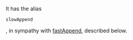 It has the alias <source inline>slowAppend</source>, in sympathy with [[append#fastAppend|fastAppend]], described below.